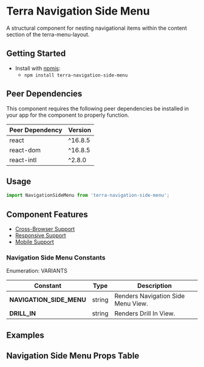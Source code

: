 


<Badge />

# Terra Navigation Side Menu

A structural component for nesting navigational items within the content section of the terra-menu-layout.

## Getting Started

- Install with [npmjs](https://www.npmjs.com):
  - `npm install terra-navigation-side-menu`

<!-- AUTO-GENERATED-CONTENT:START Peer Dependencies -->
## Peer Dependencies

This component requires the following peer dependencies be installed in your app for the component to properly function.

| Peer Dependency | Version |
|-|-|
| react | ^16.8.5 |
| react-dom | ^16.8.5 |
| react-intl | ^2.8.0 |

<!-- AUTO-GENERATED-CONTENT:END -->

## Usage
``` jsx
import NavigationSideMenu from 'terra-navigation-side-menu';
```

## Component Features
* [Cross-Browser Support](https://engineering.cerner.com/terra-ui/about/terra-ui/component-standards#cross-browser-support)
* [Responsive Support](https://engineering.cerner.com/terra-ui/about/terra-ui/component-standards#responsive-support)
* [Mobile Support](https://engineering.cerner.com/terra-ui/about/terra-ui/component-standards#mobile-support)

### Navigation Side Menu Constants
Enumeration: VARIANTS

|Constant|Type|Description|
|---|---|---|
|**NAVIGATION_SIDE_MENU**|string|Renders Navigation Side Menu View.|
|**DRILL_IN**|string|Renders Drill In View.|

## Examples
<NavigationSideMenuExample title='Navigation Side Menu Example' />
<DrillInExample title='DrillIn Example' />

## Navigation Side Menu Props Table
<NavigationSideMenuPropsTable />
